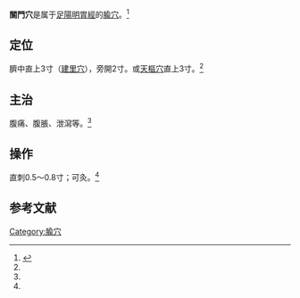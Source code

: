 {{medical}}
{{Infobox acupoint
|name = 關門穴
|image = 
|imagesize = 
|caption =
|simplified = 关门
|traditional = 關門
|code = ST22
|pinyin = Guānmén
|meridian = 足陽明胃經
|location = 臍中直上3寸，旁開2寸
|treat = 腹痛、腹脹、泄瀉等
|processing = 直刺0.5～0.8寸；可灸
|footnotes = 
}}
'''關門穴'''是属于[[足陽明胃經|足陽明胃經]]的[[腧穴|腧穴]]。<ref name="针灸学">{{Cite book |title=针灸学 |url=https://archive.org/details/zhenjiuxue0000unse |author=孙国杰 主编 |publisher=[[上海科学技术出版社|上海科学技术出版社]] |year=1997 |pages= |isbn=7-5323-4102-X}}</ref>

==定位==
臍中直上3寸（[[建里穴|建里穴]]），旁開2寸。或[[天樞穴|天樞穴]]直上3寸。<ref name="针灸学"/>

==主治==
腹痛、腹脹、泄瀉等。<ref name="针灸学"/>

==操作==
直刺0.5～0.8寸；可灸。<ref name="针灸学"/>

==参考文献==
{{reflist}}

{{经络}}
{{足陽明胃經}}

{{DEFAULTSORT:G}}
[[Category:腧穴|Category:腧穴]]